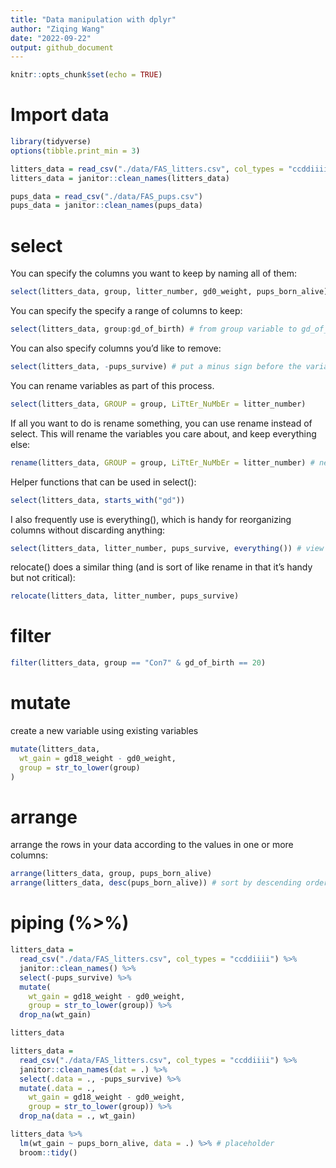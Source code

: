 ```yaml
---
title: "Data manipulation with dplyr"
author: "Ziqing Wang"
date: "2022-09-22"
output: github_document
---
```


```r
knitr::opts_chunk$set(echo = TRUE)
```

# Import data 
```r
library(tidyverse)
options(tibble.print_min = 3)

litters_data = read_csv("./data/FAS_litters.csv", col_types = "ccddiiii")
litters_data = janitor::clean_names(litters_data)

pups_data = read_csv("./data/FAS_pups.csv")
pups_data = janitor::clean_names(pups_data)
```
# select

You can specify the columns you want to keep by naming all of them:

```r
select(litters_data, group, litter_number, gd0_weight, pups_born_alive)
```

You can specify the specify a range of columns to keep:

```r
select(litters_data, group:gd_of_birth) # from group variable to gd_of_birth
```
You can also specify columns you’d like to remove:

```r
select(litters_data, -pups_survive) # put a minus sign before the variable you want to remove
```
You can rename variables as part of this process.

```r
select(litters_data, GROUP = group, LiTtEr_NuMbEr = litter_number)

```
If all you want to do is rename something, you can use rename instead of select. This will rename the variables you care about, and keep everything else:

```r
rename(litters_data, GROUP = group, LiTtEr_NuMbEr = litter_number) # new_name = old_name
```
Helper functions that can be used in select():

```r
select(litters_data, starts_with("gd"))
```
I also frequently use is everything(), which is handy for reorganizing columns without discarding anything:

```r
select(litters_data, litter_number, pups_survive, everything()) # view litter_number and pups_survive as the first two variables
```
relocate() does a similar thing (and is sort of like rename in that it’s handy but not critical):

```r
relocate(litters_data, litter_number, pups_survive)
```
# filter 

```r
filter(litters_data, group == "Con7" & gd_of_birth == 20)
```

# mutate

create a new variable using existing variables

```r
mutate(litters_data,
  wt_gain = gd18_weight - gd0_weight,
  group = str_to_lower(group)
)
```
# arrange

arrange the rows in your data according to the values in one or more columns:

```r
arrange(litters_data, group, pups_born_alive)
arrange(litters_data, desc(pups_born_alive)) # sort by descending order using desc() helper function
```

# piping (%>%)

```r
litters_data = 
  read_csv("./data/FAS_litters.csv", col_types = "ccddiiii") %>%
  janitor::clean_names() %>%
  select(-pups_survive) %>%
  mutate(
    wt_gain = gd18_weight - gd0_weight,
    group = str_to_lower(group)) %>% 
  drop_na(wt_gain)

litters_data
```

```r
litters_data = 
  read_csv("./data/FAS_litters.csv", col_types = "ccddiiii") %>%
  janitor::clean_names(dat = .) %>%
  select(.data = ., -pups_survive) %>%
  mutate(.data = .,
    wt_gain = gd18_weight - gd0_weight,
    group = str_to_lower(group)) %>% 
  drop_na(data = ., wt_gain)
```


```r
litters_data %>%
  lm(wt_gain ~ pups_born_alive, data = .) %>% # placeholder
  broom::tidy()

```


